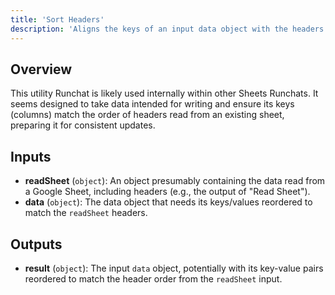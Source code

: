 ```yaml
---
title: 'Sort Headers'
description: 'Aligns the keys of an input data object with the headers read from a Google Sheet.'
---
```


## Overview

This utility Runchat is likely used internally within other Sheets Runchats. It seems designed to take data intended for writing and ensure its keys (columns) match the order of headers read from an existing sheet, preparing it for consistent updates.

## Inputs

*   **readSheet** (`object`): An object presumably containing the data read from a Google Sheet, including headers (e.g., the output of "Read Sheet").
*   **data** (`object`): The data object that needs its keys/values reordered to match the `readSheet` headers.

## Outputs

*   **result** (`object`): The input `data` object, potentially with its key-value pairs reordered to match the header order from the `readSheet` input.